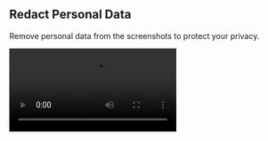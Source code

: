 
## Redact Personal Data

Remove personal data from the screenshots to protect your privacy.

<video src="/demo.mp4" className="not-prose w-full h-auto rounded-lg focus:outline-hidden focus:ring-0" autoPlay loop/>

### Tools
The redaction editor provides two tools to help you redact personal data.
- <Pencil className="inline-flex justify-center items-center size-6 p-1 mr-0.5 rounded-md text-white bg-black dark:text-black dark:bg-white aspect-square"/> Pencil —
**Drag** to redact sensitive information.
- <Eraser className="inline-flex justify-center items-center size-6 p-1 mr-0.5 rounded-md text-white bg-black dark:text-black dark:bg-white aspect-square"/> Eraser —
**Drag** over a redaction to remove it.

